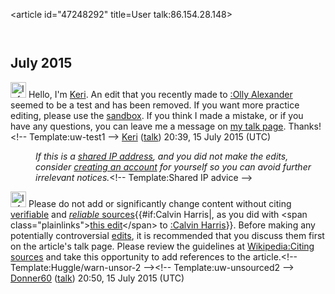 <article id="47248292" title=User talk:86.154.28.148>
	<talkpage id="47248292" title="User talk:86.154.28.148">
== July 2015 ==
[[File:Information.svg|25px|alt=Information icon]] Hello, I'm [[User:Keri|Keri]]. An edit that you recently made to [[:Olly Alexander]] seemed to be a test and has been removed. If you want more practice editing, please use the [[Wikipedia:Sandbox|sandbox]]. If you think I made a mistake, or if you have any questions, you can leave me a message on [[User_talk:Keri|my talk page]]. Thanks!&lt;!-- Template:uw-test1 --&gt; [[User:Keri|Keri]] ([[User talk:Keri|talk]]) 20:39, 15 July 2015 (UTC)
:''If this is a [[Network address translation|shared IP address]], and you did not make the edits, consider [[Wikipedia:Why create an account?|creating an account]] for yourself so you can avoid further irrelevant notices.''&lt;!-- Template:Shared IP advice --&gt;

[[File:Information orange.svg|25px|alt=|link=]] Please do not add or significantly change content without citing [[Wikipedia:Verifiability|verifiable]] and [[Wikipedia:Verifiability|''reliable'' sources]]{{#if:Calvin Harris|, as you did with &lt;span class=&quot;plainlinks&quot;&gt;[https://en.wikipedia.org/w/index.php?title=Calvin%20Harris&amp;diff=671610594 this edit]&lt;/span&gt; to [[:Calvin Harris]]}}. Before making any potentially controversial [[Wikipedia:Editing policy|edits]], it is recommended that you discuss them first on the article's talk page. Please review the guidelines at [[Wikipedia:Citing sources]] and take this opportunity to add references to the article.&lt;!-- Template:Huggle/warn-unsor-2 --&gt;&lt;!-- Template:uw-unsourced2 --&gt; [[User:Donner60|Donner60]] ([[User talk:Donner60|talk]]) 20:50, 15 July 2015 (UTC)
	</talkpage>
</article>